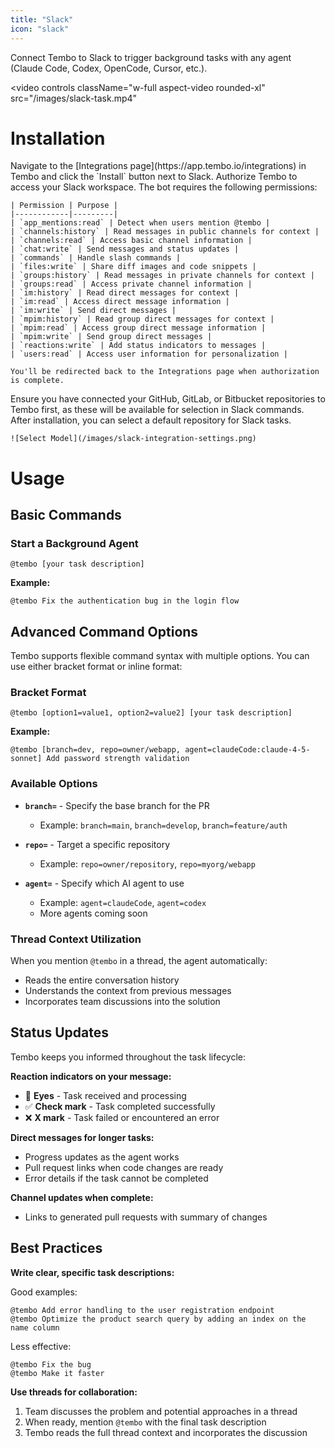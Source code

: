 ```yaml
---
title: "Slack"
icon: "slack"
---
```


Connect Tembo to Slack to trigger background tasks with any agent (Claude Code, Codex, OpenCode, Cursor, etc.).

<video
  controls
  className="w-full aspect-video rounded-xl"
  src="/images/slack-task.mp4"
></video>

# Installation

<Steps>
  <Step title="Install">
    Navigate to the [Integrations page](https://app.tembo.io/integrations) in Tembo and click the `Install` button next to Slack.
  </Step>
  <Step title="Authorize Slack Permissions">
    Authorize Tembo to access your Slack workspace. The bot requires the following permissions:

    | Permission | Purpose |
    |------------|---------|
    | `app_mentions:read` | Detect when users mention @tembo |
    | `channels:history` | Read messages in public channels for context |
    | `channels:read` | Access basic channel information |
    | `chat:write` | Send messages and status updates |
    | `commands` | Handle slash commands |
    | `files:write` | Share diff images and code snippets |
    | `groups:history` | Read messages in private channels for context |
    | `groups:read` | Access private channel information |
    | `im:history` | Read direct messages for context |
    | `im:read` | Access direct message information |
    | `im:write` | Send direct messages |
    | `mpim:history` | Read group direct messages for context |
    | `mpim:read` | Access group direct message information |
    | `mpim:write` | Send group direct messages |
    | `reactions:write` | Add status indicators to messages |
    | `users:read` | Access user information for personalization |

    You'll be redirected back to the Integrations page when authorization is complete.

  </Step>
  <Step title="Configure Repositories">
    Ensure you have connected your GitHub, GitLab, or Bitbucket repositories to Tembo first, as these will be available for selection in Slack commands.
  </Step>
  <Step title="Set Preferences">
    After installation, you can select a default repository for Slack tasks.

    ![Select Model](/images/slack-integration-settings.png)

  </Step>
</Steps>

# Usage

## Basic Commands

### Start a Background Agent

```
@tembo [your task description]
```

**Example:**

```
@tembo Fix the authentication bug in the login flow
```

## Advanced Command Options

Tembo supports flexible command syntax with multiple options. You can use either bracket format or inline format:

### Bracket Format

```
@tembo [option1=value1, option2=value2] [your task description]
```

**Example:**

```
@tembo [branch=dev, repo=owner/webapp, agent=claudeCode:claude-4-5-sonnet] Add password strength validation
```

### Available Options

- **`branch=`** - Specify the base branch for the PR

  - Example: `branch=main`, `branch=develop`, `branch=feature/auth`

- **`repo=`** - Target a specific repository

  - Example: `repo=owner/repository`, `repo=myorg/webapp`

- **`agent=`** - Specify which AI agent to use
  - Example: `agent=claudeCode`, `agent=codex`
  - More agents coming soon

### Thread Context Utilization

When you mention `@tembo` in a thread, the agent automatically:

- Reads the entire conversation history
- Understands the context from previous messages
- Incorporates team discussions into the solution

## Status Updates

Tembo keeps you informed throughout the task lifecycle:

**Reaction indicators on your message:**
- 👀 **Eyes** - Task received and processing
- ✅ **Check mark** - Task completed successfully
- ❌ **X mark** - Task failed or encountered an error

**Direct messages for longer tasks:**
- Progress updates as the agent works
- Pull request links when code changes are ready
- Error details if the task cannot be completed

**Channel updates when complete:**
- Links to generated pull requests with summary of changes

## Best Practices

**Write clear, specific task descriptions:**

Good examples:
```
@tembo Add error handling to the user registration endpoint
@tembo Optimize the product search query by adding an index on the name column
```

Less effective:
```
@tembo Fix the bug
@tembo Make it faster
```

**Use threads for collaboration:**
1. Team discusses the problem and potential approaches in a thread
2. When ready, mention `@tembo` with the final task description
3. Tembo reads the full thread context and incorporates the discussion
